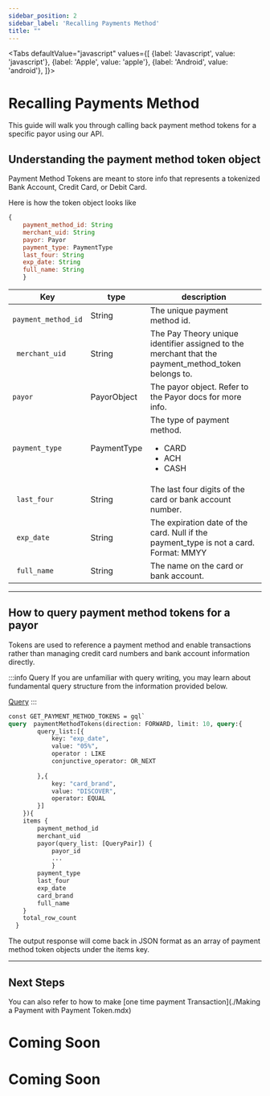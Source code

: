```yaml
---
sidebar_position: 2
sidebar_label: 'Recalling Payments Method'
title: ""
---
```




<Tabs
  defaultValue="javascript"
  values={[
    {label: 'Javascript', value: 'javascript'},
    {label: 'Apple', value: 'apple'},
    {label: 'Android', value: 'android'},
  ]}>
  <TabItem value="javascript">
  <h1>Recalling Payments Method</h1>
  This guide will walk you through calling back payment method tokens for a specific payor using our API. 

## Understanding the payment method token object
Payment Method Tokens are meant to store info that represents a tokenized Bank Account, Credit Card, or Debit Card.

Here is how the token object looks like
```jsx
{
    payment_method_id: String
    merchant_uid: String
    payor: Payor
    payment_type: PaymentType
    last_four: String
    exp_date: String
    full_name: String
    }

```

|Key                 |type             |description                                 |
|--------------------|-----------------|--------------------------------------------|     
|` payment_method_id`| String          |The unique payment method id.|
|` merchant_uid`     | String          |The Pay Theory unique identifier assigned to the merchant that the payment_method_token belongs to.|
|`payor`             |PayorObject      |The payor object. Refer to the Payor docs for more info.|
|`payment_type `     |PaymentType      | The type of payment method.<ul><li>CARD</li><li>ACH</li><li>CASH</li></ul>
|` last_four`      | String      | The last four digits of the card or bank account number.|
|` exp_date`  |String       |The expiration date of the card. Null if the payment_type is not a card. Format: MMYY|
|` full_name`|String        |The name on the card or bank account.|

***

## How to query payment method tokens for a payor
Tokens are used to reference a payment method and enable transactions rather than managing credit card numbers and bank account information directly.

:::info Query
If you are unfamiliar with query writing, you may learn about fundamental query structure from the information provided below. 

<a href= "../../../tutorial-basics/API/QUERY" class="button button--primary button--md">Query</a>
:::

```graphql
const GET_PAYMENT_METHOD_TOKENS = gql`
query  paymentMethodTokens(direction: FORWARD, limit: 10, query:{
        query_list:[{
            key: "exp_date",
            value: "05%",
            operator : LIKE
            conjunctive_operator: OR_NEXT
            
        },{
            key: "card_brand",
            value: "DISCOVER",
            operator: EQUAL
        }]
    }){
    items {
        payment_method_id
        merchant_uid
        payor(query_list: [QueryPair]) {
            payor_id
            ...
            }
        payment_type
        last_four
        exp_date
        card_brand
        full_name
    }
    total_row_count
  }
```


The output response will come back in JSON format as an array of payment method token objects under the items key.

***

##  Next Steps 
You can also refer to how to make [one time payment Transaction](./Making a Payment with Payment Token.mdx)
</TabItem>

<TabItem value="apple">
  
  <h1 style={{marginTop: "24px"}}>Coming Soon</h1>
  </TabItem>
  <TabItem value="android">
  
   <h1 style={{marginTop: "24px"}}>Coming Soon</h1>
  </TabItem>

</Tabs>
